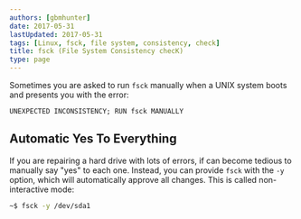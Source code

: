 ```yaml
---
authors: [gbmhunter]
date: 2017-05-31
lastUpdated: 2017-05-31
tags: [Linux, fsck, file system, consistency, check]
title: fsck (File System Consistency checK)
type: page
---
```


Sometimes you are asked to run `fsck` manually when a UNIX system boots and presents you with the error:

```text
UNEXPECTED INCONSISTENCY; RUN fsck MANUALLY
```

## Automatic Yes To Everything

If you are repairing a hard drive with lots of errors, if can become tedious to manually say "yes" to each one. Instead, you can provide `fsck` with the `-y` option, which will automatically approve all changes. This is called non-interactive mode:

```sh    
~$ fsck -y /dev/sda1
```
